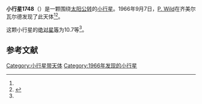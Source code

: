 {{Infobox planet
| bgcolour = #FFFFC0
| name = 1748 Mauderli
| symbol = 
| image = 
| caption = 
| discovery = yes
| discovery_ref = 
| discoverer = [[P._Wild|P. Wild]]
| discovery_site = [[齐美尔瓦尔德|齐美尔瓦尔德]] 
| discovered = 1966年9月7日
| designations = yes
| mp_name = 
| named_after = 
| alt_names = 1966 RA/ 1927 SF / 1934 ND1 / 1938 DL2 / 1943 TP / 1951 UH / 1951 XD / A922 BC
| mp_category = [[外小行星带|外小行星带]]
| orbit_ref = <ref name="a">[http://ssd.jpl.nasa.gov/sbdb.cgi?sstr=1748 1748 Mauderli] {{Wayback|url=http://ssd.jpl.nasa.gov/sbdb.cgi?sstr=1748 |date=20210717070719 }}，小行星數據庫瀏覽器（JPL Small-Body Database Browser）－[[美国国家航空航天局|美国国家航空航天局]]喷气推进实验室</ref>
| epoch = 2456400.5 (2013年4月18日更新)
| aphelion = {{convert|4.8156778|AU|km|3|abbr=on|lk=out}}
| perihelion = {{convert|3.0359366|AU|km|3|abbr=on}}
| semimajor = {{convert|3.9258072|AU|km|3|abbr=on}}
| eccentricity = 0.226672
| period = 2841.13509 [[日|日]]<br />7.78[[儒略年|儒略年]]
| avg_speed = 
| inclination = 3.29780
| asc_node = 125.98650
| mean_anomaly = 
| arg_peri = 199.85980
| satellites = 
| physical_characteristics = yes
| dimensions = 
| mass = 
| density = 
| surface_grav = 
| escape_velocity = 
| sidereal_day = 
| axial_tilt = 
| pole_ecliptic_lat = 
| pole_ecliptic_lon = 
| albedo = 
| temperatures= 
| temp_name1 = 
| mean_temp_1 = 
| max_temp_1 = 
| temp_name2 = 
| max_temp_2 = 
| spectral_type = 
| abs_magnitude = 10.7
}}

'''小行星1748'''（{{lang-en|1748 Mauderli}}）是一颗围绕[[太阳|太阳]][[公转|公转]]的[[小行星|小行星]]。1966年9月7日，[[P._Wild|P. Wild]]在齐美尔瓦尔德发现了此天体<ref name="a" /><ref>{{cite news|title=小行星列表|url=http://cfa-www.harvard.edu/iau/lists/NumberedMPs.txt|accessdate=2013-07-08|newspaper=哈佛大学|archive-date=2008-05-17|archive-url=https://web.archive.org/web/20080517010638/http://cfa-www.harvard.edu/iau/lists/NumberedMPs.txt|dead-url=no}}</ref>。

这颗小行星的[[绝对星等|绝对星等]]为10.7等<ref name="a" />。

==参考文献==
{{reflist}}
{{Minor Planet Number|[[小行星1747|小行星1747]]|[[小行星1749|小行星1749]]}}

{{小天体}}

[[Category:小行星带天体|Category:小行星带天体]]
[[Category:1966年发现的小行星|Category:1966年发现的小行星]]

{{asteroid-stub}}